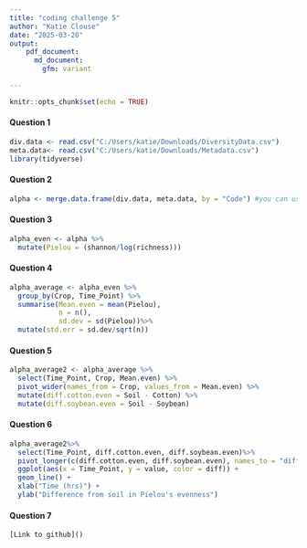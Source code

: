 ```yaml
---
title: "coding challenge 5"
author: "Katie Clouse"
date: "2025-03-20"
output: 
    pdf_document:
      md_document:
        gfm: variant 

---
```


```r
knitr::opts_chunk$set(echo = TRUE)
```

#### Question 1
```r
div.data <- read.csv("C:/Users/katie/Downloads/DiversityData.csv")
meta.data<- read.csv("C:/Users/katie/Downloads/Metadata.csv")
library(tidyverse)
```
#### Question 2
```r
alpha <- merge.data.frame(div.data, meta.data, by = "Code") #you can use the merge() function to add data frames together by a specific column
```
#### Question 3
```r
alpha_even <- alpha %>%
  mutate(Pielou = (shannon/log(richness)))
```

#### Question 4
```r
alpha_average <- alpha_even %>%
  group_by(Crop, Time_Point) %>%
  summarise(Mean.even = mean(Pielou),
            n = n(),
            sd.dev = sd(Pielou))%>%
  mutate(std.err = sd.dev/sqrt(n))
```

#### Question 5
```r
alpha_average2 <- alpha_average %>%
  select(Time_Point, Crop, Mean.even) %>%
  pivot_wider(names_from = Crop, values_from = Mean.even) %>%
  mutate(diff.cotton.even = Soil - Cotton) %>%
  mutate(diff.soybean.even = Soil - Soybean)
```

#### Question 6
```r
alpha_average2%>%
  select(Time_Point, diff.cotton.even, diff.soybean.even)%>%
  pivot_longer(c(diff.cotton.even, diff.soybean.even), names_to = "diff")%>%
  ggplot(aes(x = Time_Point, y = value, color = diff)) +  
  geom_line() +
  xlab("Time (hrs)") +
  ylab("Difference from soil in Pielou's evenness") 
```
#### Question 7
```r
[Link to github]()
```























